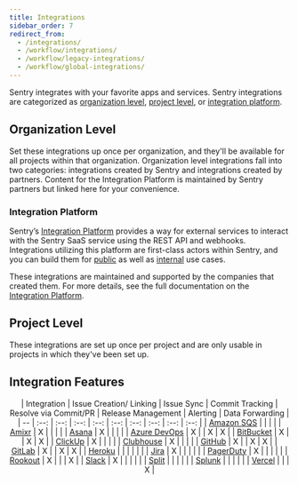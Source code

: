 ```yaml
---
title: Integrations
sidebar_order: 7
redirect_from:
  - /integrations/
  - /workflow/integrations/
  - /workflow/legacy-integrations/
  - /workflow/global-integrations/
---
```


Sentry integrates with your favorite apps and services. Sentry integrations are categorized as [organization level](#organization-level), [project level](#project-level), or [integration platform](#integration-platform).

## Organization Level

Set these integrations up once per organization, and they'll be available for all projects within that organization. Organization level integrations fall into two categories: integrations created by Sentry and integrations created by partners. Content for the Integration Platform is maintained by Sentry partners but linked here for your convenience.

### Integration Platform

Sentry’s [Integration Platform](/product/integrations/integration-platform/) provides a way for external services to interact with the Sentry SaaS service using the REST API and webhooks. Integrations utilizing this platform are first-class actors within Sentry, and you can build them for [public](/product/integrations/integration-platform/#public-integrations) as well as [internal](/product/integrations/integration-platform/#internal-integrations) use cases.
    
These integrations are maintained and supported by the companies that created them. For more details, see the full documentation on the [Integration Platform](/product/integrations/integration-platform/).

## Project Level

These integrations are set up once per project and are only usable in projects in which they've been set up.

## Integration Features

<center>

| Integration | Issue Creation/ Linking | Issue Sync | Commit Tracking | Resolve via Commit/PR | Release Management | Alerting | Data Forwarding | 
| -- | :--: | :--: | :--: | :--: | :--: | :--: | :--: | :--: | :--: |
| [Amazon SQS](/product/integrations/amazon-sqs/) | | | | 
| [Amixr](/product/integrations/amixr/) | X | | | |
| [Asana](/product/integrations/asana/) | X | | | |
| [Azure DevOps](/product/integrations/azure-devops/) | X | | X | X |
| [BitBucket](/product/integrations/bitbucket/) | X | | X | X |
| [ClickUp](/product/integrations/clickup/) | X | | | |
| [Clubhouse](/product/integrations/clubhouse/) | X | | | |
| [GitHub](/product/integrations/github/) | X | | X | X |
| [GitLab](/product/integrations/gitlab/) | X | | X | X |
| [Heroku](/product/integrations/heroku/) | | | | | |
| [Jira](/product/integrations/jira/) | X | | | | |
| [PagerDuty](/product/integrations/pagerduty/) | X | | | | |
| [Rookout](/product/integrations/rookout/) | X | | | X |
| [Slack](/product/integrations/slack/) | X | | | | |
| [Split](/product/integrations/split/) | | | | |
| [Splunk](/product/integrations/splunk/) | | | | |
| [Vercel](/product/integrations/vercel/) | | | X |

</center>

